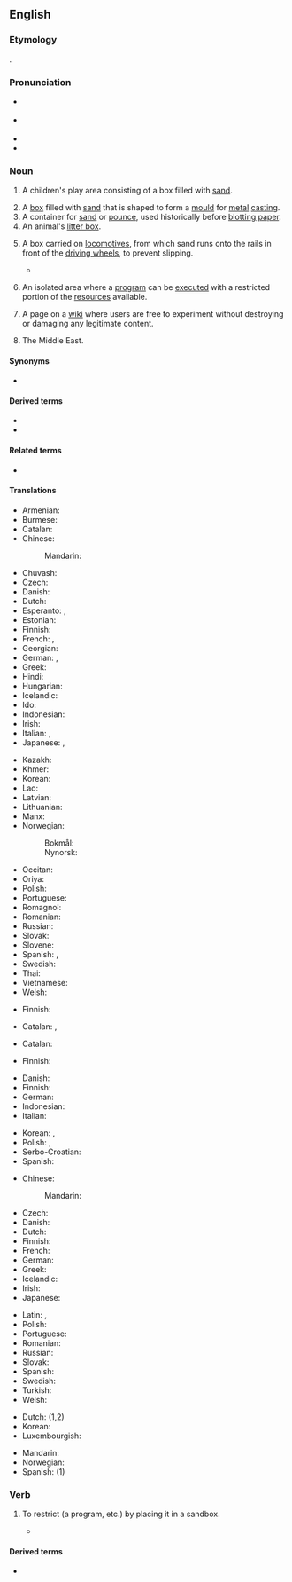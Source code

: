 {{also|sand box|Sandbox}}
{{selfref|'''This page is NOT a sandbox.''' For the Wiktionary test page, see [[Wiktionary:Sandbox]].}}
==English==

===Etymology===
{{compound|en|sand|box}}.

===Pronunciation===
* {{a|RP}} {{IPA|en|/ˈsændbɒks/}}
* {{a|GenAm}} {{IPA|en|/ˈsændbɑks/}}
* {{audio|en|En-us-sandbox.ogg|Audio (US)}}
* {{hyphenation|en|sand|box}}

===Noun===
{{en-noun}}
{{wikipedia}}

# {{lb|en|US}} A children's play area consisting of a box filled with [[sand]].
# A [[box]] filled with [[sand]] that is shaped to form a [[mould]] for [[metal]] [[casting]].
# A container for [[sand]] or [[pounce]], used historically before [[blotting paper]].
# An animal's [[litter box]].
# {{lb|en|rail}} A box carried on [[locomotive]]s, from which sand runs onto the rails in front of the [[driving wheel]]s, to prevent slipping.
#* {{quote-journal|en|year=1941|month=August|title=Notes and News: The Swiss South Eastern Railway|journal=Railway Magazine|page=376|text=For the most part they were small standard gauge 0-6-0 side tanks of the type illustrated, with long tapered chimneys and an unusual feature for the Continent in the shape of domeless boilers, the protuberance just behind the chimney being a '''sandbox'''.}}
# {{lb|en|computing}} An isolated area where a [[program]] can be [[execute]]d with a restricted portion of the [[resources]] available.
#: {{ux|en|Running a program in a '''sandbox''' can prevent it from doing any damage to the system.}}
# {{lb|en|Wiktionary and WMF jargon}} A page on a [[wiki]] where users are free to experiment without destroying or damaging any legitimate content.
# {{lb|en|US|military|slang|usually "The Sandbox"}} The Middle East.

====Synonyms====
* {{sense|play enclosure with sand}} {{l|en|sandpit}} {{sense|UK}}

====Derived terms====
* {{l|en|sandbox game}}
* {{l|en|sandbox tree}}

====Related terms====
* {{q|rail transport}} {{l|en|sand dome}}

====Translations====
{{trans-top|box with sand for children}}
* Armenian: {{t-needed|hy}}
* Burmese: {{t-needed|my}}
* Catalan: {{t+|ca|sorrera|f}}
* Chinese:
*: Mandarin: {{t+|zh|砂箱|tr=shāxiāng|sc=Hani}}
* Chuvash: {{t|cv|хӑйӑр карти|sc=Cyrl}}
* Czech: {{t+|cs|pískoviště|n}}
* Danish: {{t+|da|sandkasse|c}}
* Dutch: {{t+|nl|zandbak|m}}
* Esperanto: {{t|eo|sabloludejo}}, {{t|eo|sablokesto}}
* Estonian: {{t-needed|et}}
* Finnish: {{t+|fi|hiekkalaatikko}}
* French: {{t+|fr|bac à sable|m}}, {{t+|fr|carré de sable|m}}
* Georgian: {{t-needed|ka}}
* German: {{t+|de|Sandkasten|m}}, {{t+|de|Sandkiste|f}}
* Greek: {{t+|el|αμμοδόχος|f}}
* Hindi: {{t-needed|hi}}
* Hungarian: {{t+|hu|homokozó}}
* Icelandic: {{t+|is|sandkassi|m}}
* Ido: {{t+|io|sabluyo}}
* Indonesian: {{t|id|bak pasir}}
* Irish: {{t|ga|bosca gainimh|m}}
* Italian: {{t+|it|sabbionaia|f}}, {{t+|it|sabbiera|f}}
* Japanese: {{t+|ja|砂場|tr=すなば, sunaba}}, {{t|ja|砂箱|tr=すなばこ, sunabako|sc=Jpan}}
{{trans-mid}}
* Kazakh: {{t|kk|құмсалғыш}}
* Khmer: {{t-needed|km}}
* Korean: {{t+|ko|사장(砂場)}}
* Lao: {{t-needed|lo}}
* Latvian: {{t-needed|lv}}
* Lithuanian: {{t-needed|lt}}
* Manx: {{t|gv|kishtey geinnee|m}}
* Norwegian:
*: Bokmål: {{t+|nb|sandkasse|m|f}}
*: Nynorsk: {{t|nn|sandkasse|m|f}}
* Occitan: {{t-needed|oc}}
* Oriya: {{t-needed|or}}
* Polish: {{t+|pl|piaskownica|f}}
* Portuguese: {{t+|pt|caixa de areia|f}}
* Romagnol: {{t-needed|rgn}}
* Romanian: {{t|ro|groapă cu nisip|f}}
* Russian: {{t+|ru|песо́чница|f}}
* Slovak: {{t|sk|pieskovisko|n}}
* Slovene: {{t+|sl|peskovnik|m}}
* Spanish: {{t+|es|arenero|m}}, {{t+|es|salvadera}}
* Swedish: {{t+|sv|sandlåda|c}}
* Thai: {{t|th|กระบะทราย}}
* Vietnamese: {{t-needed|vi}}
* Welsh: {{t|cy|pwll tywod|m}}
{{trans-bottom}}

{{trans-top|box of sand for mould-making}}
* Finnish: {{t|fi|muottikehys}}
{{trans-mid}}
{{trans-bottom}}

{{trans-top|container for sand or pounce, used for writing}}
* Catalan: {{t+|ca|sorrera|f}}, {{t|ca|polsera|f}}
{{trans-mid}}
{{trans-bottom}}

{{trans-see|animal's litter box|litter box}}

{{trans-top|rail transport: box from which sand runs onto the rails}}
* Catalan: {{t+|ca|sorrera|f}}
{{trans-mid}}
* Finnish: {{t|fi|hiekoitussäiliö}}
{{trans-bottom}}

{{trans-top|computing: isolated program execution area}}
* Danish: {{t+|da|sandkasse|c}}
* Finnish: {{t+|fi|hiekkalaatikko}}
* German: {{t|de|Sandbox|f}}
* Indonesian: {{t|id|bak pasir}}
* Italian: {{t+|it|isolamento|m}}
{{trans-mid}}
* Korean: {{t+|ko|연습장}}, {{t|ko|샌드박스}}
* Polish: {{t+|pl|piaskownica|f}}, {{t|pl|obszar izolowany|m}}
* Serbo-Croatian: {{t|sh|testno okruženje|n}}
* Spanish: {{t|es|zona de pruebas|f}}
{{trans-bottom}}

{{trans-top|wiki sandbox}}
* Chinese:
*: Mandarin: {{t+|cmn|沙盒|tr=shāhé}}
* Czech: {{t+|cs|pískoviště}}
* Danish: {{t+|da|sandkasse|c}}
* Dutch: {{t+|nl|zandbak|m}}
* Finnish: {{t+|fi|hiekkalaatikko}}
* French: {{t+|fr|bac à sable|m}}
* German: {{t+|de|Spielwiese|f}}
* Greek: {{t+|el|αμμοδοχείο|n}}
* Icelandic: {{t+|is|sandkassi|m}}
* Irish: {{t|ga|bosca gainimh|m}}
* Japanese: {{t|ja|サンドボックス|tr=sando bokkusu}}
{{trans-mid}}
* Latin: {{t|la|arenarium|n}}, {{t|la|harenarium|n}}
* Polish: {{t+|pl|brudnopis|m}}
* Portuguese: {{t|pt|zona de testes|f}}
* Romanian: {{t|ro|cutie cu nisip}}
* Russian: {{t+|ru|песо́чница|f}}
* Slovak: {{t|sk|pieskovisko|n}}
* Spanish: {{t|es|zona de pruebas}}
* Swedish: {{t+|sv|sandlåda|c}}
* Turkish: {{t+|tr|deneme tahtası}}
* Welsh: {{t|cy|pwll tywod|m}}
{{trans-bottom}}

{{trans-top|military slang: the Middle East}}
{{trans-mid}}
{{trans-bottom}}

{{checktrans-top}}
* Dutch: {{t+check|nl|zandbak|m}} (1,2)
* Korean: {{t-check|ko|모래상자}}
* Luxembourgish: {{t-check|lb|Sandkaul}}
{{trans-mid}}
* Mandarin: {{t+check|zh|沙盒|tr=shāhé}}
* Norwegian: {{t+check|no|sandkasse|m}}
* Spanish: {{t+check|es|arenero|m}} (1)
{{trans-bottom}}

===Verb===
{{en-verb}}

# {{lb|en|computing|transitive}} To restrict (a program, etc.) by placing it in a sandbox.
#* {{quote-book|en|year=2011|author=Richard Wagner|title=Building Facebook Applications For Dummies|Although you can use standard JavaScript and AJAX in '''sandboxed''' iframe pages to your heart's content, the Facebook Platform places restrictions over the amount of scripting capabilities you can add to the more tightly integrated FBML pages.}}

====Derived terms====
* {{l|en|unsandboxed}}

{{c|en|Recreation}}